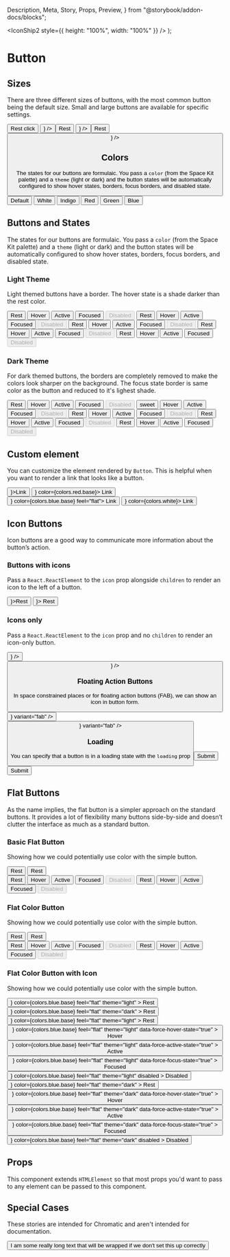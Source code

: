   Description,
  Meta,
  Story,
  Props,
  Preview,
} from "@storybook/addon-docs/blocks";

  <IconShip2 style={{ height: "100%", width: "100%" }} />
);

<Meta title="Components|Button" />

# Button

<Description
  of={Button}
  markdown="**Buttons** are the one of the most common way users interact with our interface and expose the most common actions they can take within our product."
/>

## Sizes

There are three different sizes of buttons, with the most common button being the default size. Small and large buttons are available for specific settings.

<Preview>
  <Story inline name="default size">
    <Button>Rest click</Button>
  </Story>
  <Story inline name="default size icon">
    <Button icon={<SampleIcon />} />
  </Story>
  <Story inline name="small">
    <Button size="small">Rest</Button>
  </Story>
  <Story inline name="small icon">
    <Button size="small" icon={<SampleIcon />} />
  </Story>
  <Story inline name="large">
    <Button size="large">Rest</Button>
  </Story>
  <Story inline name="large icon">
    <Button size="large" icon={<SampleIcon />} />
  </Story>
</Preview>

## Colors

The states for our buttons are formulaic. You pass a `color` (from the Space Kit palette) and a `theme` (light or dark) and the button states will be automatically configured to show hover states, borders, focus borders, and disabled state.

<Preview>
  <Story inline name="color">
    <div style={{ display: "flex", justifyContent: "space-between" }}>
      <Button>Default</Button>
      <Button color={colors.white}>White</Button>
      <Button color={colors.indigo.dark}>Indigo</Button>
      <Button color={colors.red.base}>Red</Button>
      <Button color={colors.green.base}>Green</Button>
      <Button color={colors.blue.base}>Blue</Button>
    </div>
  </Story>
</Preview>

## Buttons and States

The states for our buttons are formulaic. You pass a `color` (from the Space Kit palette) and a `theme` (light or dark) and the button states will be automatically configured to show hover states, borders, focus borders, and disabled state.

### Light Theme

Light themed buttons have a border. The hover state is a shade darker than the rest color.

<Preview>
  <Story inline name="button states light">
    <div
      style={{
        display: "flex",
        justifyContent: "space-between",
      }}
    >
      <ButtonLayout theme="light">
        <Button theme="light">Rest</Button>
        <Button theme="light" data-force-hover-state="true">
          Hover
        </Button>
        <Button theme="light" data-force-active-state="true">
          Active
        </Button>
        <Button theme="light" data-force-focus-state="true">
          Focused
        </Button>
        <Button theme="light" disabled>
          Disabled
        </Button>
      </ButtonLayout>
      <ButtonLayout theme="light">
        <Button color={colors.indigo.dark} theme="light">
          Rest
        </Button>
        <Button
          color={colors.indigo.dark}
          theme="light"
          data-force-hover-state="true"
        >
          Hover
        </Button>
        <Button
          color={colors.indigo.dark}
          theme="light"
          data-force-active-state="true"
        >
          Active
        </Button>
        <Button
          color={colors.indigo.dark}
          theme="light"
          data-force-focus-state="true"
        >
          Focused
        </Button>
        <Button color={colors.indigo.dark} theme="light" disabled>
          Disabled
        </Button>
      </ButtonLayout>
      <ButtonLayout theme="light">
        <Button color={colors.green.base} theme="light">
          Rest
        </Button>
        <Button
          color={colors.green.base}
          theme="light"
          data-force-hover-state="true"
        >
          Hover
        </Button>
        <Button
          color={colors.green.base}
          theme="light"
          data-force-active-state="true"
        >
          Active
        </Button>
        <Button
          color={colors.green.base}
          theme="light"
          data-force-focus-state="true"
        >
          Focused
        </Button>
        <Button color={colors.green.base} theme="light" disabled>
          Disabled
        </Button>
      </ButtonLayout>
      <ButtonLayout theme="light">
        <Button color={colors.red.base} theme="light">
          Rest
        </Button>
        <Button
          color={colors.red.base}
          theme="light"
          data-force-hover-state="true"
        >
          Hover
        </Button>
        <Button
          color={colors.red.base}
          theme="light"
          data-force-active-state="true"
        >
          Active
        </Button>
        <Button
          color={colors.red.base}
          theme="light"
          data-force-focus-state="true"
        >
          Focused
        </Button>
        <Button color={colors.red.base} theme="light" disabled>
          Disabled
        </Button>
      </ButtonLayout>
      <ButtonLayout theme="light">
        <Button color={colors.blue.base} theme="light">
          Rest
        </Button>
        <Button
          color={colors.blue.base}
          theme="light"
          data-force-hover-state="true"
        >
          Hover
        </Button>
        <Button
          color={colors.blue.base}
          theme="light"
          data-force-active-state="true"
        >
          Active
        </Button>
        <Button
          color={colors.blue.base}
          theme="light"
          data-force-focus-state="true"
        >
          Focused
        </Button>
        <Button color={colors.blue.base} theme="light" disabled>
          Disabled
        </Button>
      </ButtonLayout>
    </div>
  </Story>
</Preview>

### Dark Theme

For dark themed buttons, the borders are completely removed to make the colors look sharper on the background. The focus state border is same color as the button and reduced to it's lighest shade.

<Preview>
  <Story inline name="button states dark">
    <div
      style={{
        display: "flex",
        justifyContent: "space-between",
      }}
    >
      <ButtonLayout theme="dark">
        <Button theme="dark">Rest</Button>
        <Button theme="dark" data-force-hover-state="true">
          Hover
        </Button>
        <Button theme="dark" data-force-active-state="true">
          Active
        </Button>
        <Button theme="dark" data-force-focus-state="true">
          Focused
        </Button>
        <Button theme="dark" disabled>
          Disabled
        </Button>
      </ButtonLayout>
      <ButtonLayout theme="dark">
        <Button color={colors.indigo.dark} theme="dark">
          sweet
        </Button>
        <Button
          color={colors.indigo.dark}
          theme="dark"
          data-force-hover-state="true"
        >
          Hover
        </Button>
        <Button
          color={colors.indigo.dark}
          theme="dark"
          data-force-active-state="true"
        >
          Active
        </Button>
        <Button
          color={colors.indigo.dark}
          theme="dark"
          data-force-focus-state="true"
        >
          Focused
        </Button>
        <Button color={colors.indigo.dark} theme="dark" disabled>
          Disabled
        </Button>
      </ButtonLayout>
      <ButtonLayout theme="dark">
        <Button color={colors.green.base} theme="dark">
          Rest
        </Button>
        <Button
          color={colors.green.base}
          theme="dark"
          data-force-hover-state="true"
        >
          Hover
        </Button>
        <Button
          color={colors.green.base}
          theme="dark"
          data-force-active-state="true"
        >
          Active
        </Button>
        <Button
          color={colors.green.base}
          theme="dark"
          data-force-focus-state="true"
        >
          Focused
        </Button>
        <Button color={colors.green.base} theme="dark" disabled>
          Disabled
        </Button>
      </ButtonLayout>
      <ButtonLayout theme="dark">
        <Button color={colors.red.base} theme="dark">
          Rest
        </Button>
        <Button
          color={colors.red.base}
          theme="dark"
          data-force-hover-state="true"
        >
          Hover
        </Button>
        <Button
          color={colors.red.base}
          theme="dark"
          data-force-active-state="true"
        >
          Active
        </Button>
        <Button
          color={colors.red.base}
          theme="dark"
          data-force-focus-state="true"
        >
          Focused
        </Button>
        <Button color={colors.red.base} theme="dark" disabled>
          Disabled
        </Button>
      </ButtonLayout>
      <ButtonLayout theme="dark">
        <Button color={colors.blue.base} theme="dark">
          Rest
        </Button>
        <Button
          color={colors.blue.base}
          theme="dark"
          data-force-hover-state="true"
        >
          Hover
        </Button>
        <Button
          color={colors.blue.base}
          theme="dark"
          data-force-active-state="true"
        >
          Active
        </Button>
        <Button
          color={colors.blue.base}
          theme="dark"
          data-force-focus-state="true"
        >
          Focused
        </Button>
        <Button color={colors.blue.base} theme="dark" disabled>
          Disabled
        </Button>
      </ButtonLayout>
    </div>
  </Story>
</Preview>

## Custom element

You can customize the element rendered by `Button`. This is helpful when you want to render a link that looks like a button.

<Preview>
  <Story name="as link">
    <Button as={<a href="#" />}>Link</Button>
  </Story>
  <Story name="as red link">
    <Button as={<a href="#" />} color={colors.red.base}>
      Link
    </Button>
  </Story>
  <Story name="as flat blue link">
    <Button as={<a href="#" />} color={colors.blue.base} feel="flat">
      Link
    </Button>
  </Story>
  <Story name="as white link">
    <Button as={<a href="#" />} color={colors.white}>
      Link
    </Button>
  </Story>
</Preview>

## Icon Buttons

Icon buttons are a good way to communicate more information about the button’s action.

### Buttons with icons

Pass a `React.ReactElement` to the `icon` prop alongside `children` to render an icon to the left of a button.

<Preview>
  <Story inline name="light with icon">
    <ButtonLayout theme="light">
      <Button icon={<SampleIcon />}>Rest</Button>
    </ButtonLayout>
  </Story>
  <Story inline name="dark with icon">
    <ButtonLayout theme="dark">
      <Button theme="dark" icon={<SampleIcon />}>
        Rest
      </Button>
    </ButtonLayout>
  </Story>
</Preview>

### Icons only

Pass a `React.ReactElement` to the `icon` prop and no `children` to render an icon-only button.

<Preview>
  <Story inline name="light icon-only">
    <ButtonLayout theme="light">
      <Button icon={<SampleIcon />} />
    </ButtonLayout>
  </Story>
  <Story inline name="dark icon-only">
    <ButtonLayout theme="dark">
      <Button theme="dark" icon={<SampleIcon />} />
    </ButtonLayout>
  </Story>
</Preview>

### Floating Action Buttons

In space constrained places or for floating action buttons (FAB), we can show an icon in button form.

<Preview>
  <Story inline name="light fab">
    <ButtonLayout theme="light">
      <Button icon={<SampleIcon />} variant="fab" />
    </ButtonLayout>
  </Story>
  <Story inline name="dark fab">
    <ButtonLayout theme="dark">
      <Button theme="dark" icon={<SampleIcon />} variant="fab" />
    </ButtonLayout>
  </Story>
</Preview>

### Loading

You can specify that a button is in a loading state with the `loading` prop

<Preview>
  <Story name="light loading">
    <ButtonLayout theme="light">
      <Button loading>Submit</Button>
    </ButtonLayout>
  </Story>
  <Story name="dark loading">
    <ButtonLayout theme="dark">
      <Button loading theme="dark">
        Submit
      </Button>
    </ButtonLayout>
  </Story>
</Preview>

## Flat Buttons

As the name implies, the flat button is a simpler approach on the standard buttons. It provides a lot of flexibility many buttons side-by-side and doesn’t clutter the interface as much as a standard button.

### Basic Flat Button

Showing how we could potentially use color with the simple button.

<Preview>
  <Story inline name="flat">
    <div style={{ display: "flex", justifyContent: "space-evenly" }}>
      <ButtonLayout theme="light">
        <Button feel="flat" theme="light">
          Rest
        </Button>
      </ButtonLayout>
      <ButtonLayout theme="dark">
        <Button feel="flat" theme="dark">
          Rest
        </Button>
      </ButtonLayout>
    </div>
  </Story>
</Preview>

<Preview>
  <Story inline name="flat all states">
    <div style={{ display: "flex", justifyContent: "space-evenly" }}>
      <ButtonLayout theme="light">
        <Button feel="flat" theme="light">
          Rest
        </Button>
        <Button feel="flat" theme="light" data-force-hover-state="true">
          Hover
        </Button>
        <Button feel="flat" theme="light" data-force-active-state="true">
          Active
        </Button>
        <Button feel="flat" theme="light" data-force-focus-state="true">
          Focused
        </Button>
        <Button feel="flat" theme="light" disabled>
          Disabled
        </Button>
      </ButtonLayout>
      <ButtonLayout theme="dark">
        <Button feel="flat" theme="dark">
          Rest
        </Button>
        <Button feel="flat" theme="dark" data-force-hover-state="true">
          Hover
        </Button>
        <Button feel="flat" theme="dark" data-force-active-state="true">
          Active
        </Button>
        <Button feel="flat" theme="dark" data-force-focus-state="true">
          Focused
        </Button>
        <Button feel="flat" theme="dark" disabled>
          Disabled
        </Button>
      </ButtonLayout>
    </div>
  </Story>
</Preview>

### Flat Color Button

Showing how we could potentially use color with the simple button.

<Preview>
  <Story inline name="flat color">
    <div style={{ display: "flex", justifyContent: "space-evenly" }}>
      <ButtonLayout theme="light">
        <Button color={colors.blue.base} feel="flat" theme="light">
          Rest
        </Button>
      </ButtonLayout>
      <ButtonLayout theme="dark">
        <Button color={colors.blue.base} feel="flat" theme="dark">
          Rest
        </Button>
      </ButtonLayout>
    </div>
  </Story>
</Preview>

<Preview>
  <Story inline name="flat color all states">
    <div style={{ display: "flex", justifyContent: "space-evenly" }}>
      <ButtonLayout theme="light">
        <Button color={colors.blue.base} feel="flat" theme="light">
          Rest
        </Button>
        <Button
          color={colors.blue.base}
          feel="flat"
          theme="light"
          data-force-hover-state="true"
        >
          Hover
        </Button>
        <Button
          color={colors.blue.base}
          feel="flat"
          theme="light"
          data-force-active-state="true"
        >
          Active
        </Button>
        <Button
          color={colors.blue.base}
          feel="flat"
          theme="light"
          data-force-focus-state="true"
        >
          Focused
        </Button>
        <Button color={colors.blue.base} feel="flat" theme="light" disabled>
          Disabled
        </Button>
      </ButtonLayout>
      <ButtonLayout theme="dark">
        <Button color={colors.blue.base} feel="flat" theme="dark">
          Rest
        </Button>
        <Button
          color={colors.blue.base}
          feel="flat"
          theme="dark"
          data-force-hover-state="true"
        >
          Hover
        </Button>
        <Button
          color={colors.blue.base}
          feel="flat"
          theme="dark"
          data-force-active-state="true"
        >
          Active
        </Button>
        <Button
          color={colors.blue.base}
          feel="flat"
          theme="dark"
          data-force-focus-state="true"
        >
          Focused
        </Button>
        <Button color={colors.blue.base} feel="flat" theme="dark" disabled>
          Disabled
        </Button>
      </ButtonLayout>
    </div>
  </Story>
</Preview>

### Flat Color Button with Icon

Showing how we could potentially use color with the simple button.

<Preview>
  <Story inline name="flat icon color">
    <div style={{ display: "flex", justifyContent: "space-evenly" }}>
      <ButtonLayout theme="light">
        <Button
          icon={<SampleIcon />}
          color={colors.blue.base}
          feel="flat"
          theme="light"
        >
          Rest
        </Button>
      </ButtonLayout>
      <ButtonLayout theme="dark">
        <Button
          icon={<SampleIcon />}
          color={colors.blue.base}
          feel="flat"
          theme="dark"
        >
          Rest
        </Button>
      </ButtonLayout>
    </div>
  </Story>
</Preview>

<Preview>
  <Story inline name="flat color icon all states">
    <div style={{ display: "flex", justifyContent: "space-evenly" }}>
      <ButtonLayout theme="light">
        <Button
          icon={<SampleIcon />}
          color={colors.blue.base}
          feel="flat"
          theme="light"
        >
          Rest
        </Button>
        <Button
          icon={<SampleIcon />}
          color={colors.blue.base}
          feel="flat"
          theme="light"
          data-force-hover-state="true"
        >
          Hover
        </Button>
        <Button
          icon={<SampleIcon />}
          color={colors.blue.base}
          feel="flat"
          theme="light"
          data-force-active-state="true"
        >
          Active
        </Button>
        <Button
          icon={<SampleIcon />}
          color={colors.blue.base}
          feel="flat"
          theme="light"
          data-force-focus-state="true"
        >
          Focused
        </Button>
        <Button
          icon={<SampleIcon />}
          color={colors.blue.base}
          feel="flat"
          theme="light"
          disabled
        >
          Disabled
        </Button>
      </ButtonLayout>
      <ButtonLayout theme="dark">
        <Button
          icon={<SampleIcon />}
          color={colors.blue.base}
          feel="flat"
          theme="dark"
        >
          Rest
        </Button>
        <Button
          icon={<SampleIcon />}
          color={colors.blue.base}
          feel="flat"
          theme="dark"
          data-force-hover-state="true"
        >
          Hover
        </Button>
        <Button
          icon={<SampleIcon />}
          color={colors.blue.base}
          feel="flat"
          theme="dark"
          data-force-active-state="true"
        >
          Active
        </Button>
        <Button
          icon={<SampleIcon />}
          color={colors.blue.base}
          feel="flat"
          theme="dark"
          data-force-focus-state="true"
        >
          Focused
        </Button>
        <Button
          icon={<SampleIcon />}
          color={colors.blue.base}
          feel="flat"
          theme="dark"
          disabled
        >
          Disabled
        </Button>
      </ButtonLayout>
    </div>
  </Story>
</Preview>

## Props

This component extends `HTMLElement` so that most props you'd want to pass to any element can be passed to this component.

<Props of={Button} />

## Special Cases

These stories are intended for Chromatic and aren't intended for documentation.

<Story name="long wrap">
  <div style={{ width: 100 }}>
    <Button>
      I am some really long text that will be wrapped if we don&apos;t set this
      up correctly
    </Button>
  </div>
</Story>
